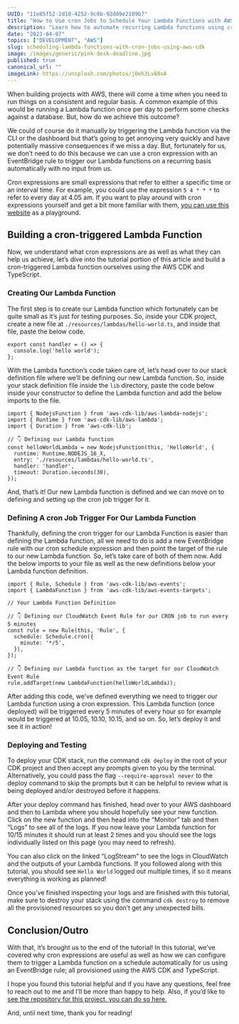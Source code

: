```yaml
---
UUID: "11e85f52-2d10-4252-9c0b-92d09e2109b7"
title: "How to Use cron Jobs to Schedule Your Lambda Functions with AWS CDK"
description: "Learn how to automate recurring Lambda functions using cron expressions and EventBridge rules with the AWS CDK and TypeScript."
date: "2023-04-07"
topics: ["DEVELOPMENT", "AWS"]
slug: scheduling-lambda-functions-with-cron-jobs-using-aws-cdk
image: /images/generic/pink-desk-deadline.jpg
published: true
canonical_url: ""
imageLink: https://unsplash.com/photos/jOeh3Lv88xA
---
```


When building projects with AWS, there will come a time when you need to run things on a consistent and regular basis. A common example of this would be running a Lambda function once per day to perform some checks against a database. But, how do we achieve this outcome?

We could of course do it manually by triggering the Lambda function via the CLI or the dashboard but that’s going to get annoying very quickly and have potentially massive consequences if we miss a day. But, fortunately for us, we don’t need to do this because we can use a cron expression with an EventBridge rule to trigger our Lambda functions on a recurring basis automatically with no input from us.

Cron expressions are small expressions that refer to either a specific time or an interval time. For example, you could use the expression `5 4 * * *` to refer to every day at 4.05 am. If you want to play around with cron expressions yourself and get a bit more familiar with them, [you can use this website](https://crontab.guru/) as a playground.

## Building a cron-triggered Lambda Function

Now, we understand what cron expressions are as well as what they can help us achieve, let’s dive into the tutorial portion of this article and build a cron-triggered Lambda function ourselves using the AWS CDK and TypeScript.

### Creating Our Lambda Function

The first step is to create our Lambda function which fortunately can be quite small as it’s just for testing purposes. So, inside your CDK project, create a new file at `./resources/lambdas/hello-world.ts`, and inside that file, paste the below code.

```ts:[]:resources/lambdas/hello-world.ts:TYPESCRIPT
export const handler = () => {
  console.log('hello world');
};
```

With the Lambda function’s code taken care of, let’s head over to our stack definition file where we’ll be defining our new Lambda function. So, inside your stack definition file inside the `lib` directory, paste the code below inside your constructor to define the Lambda function and add the below imports to the file.

```ts:[]:lib/stack.ts:TYPESCRIPT
import { NodejsFunction } from 'aws-cdk-lib/aws-lambda-nodejs';
import { Runtime } from 'aws-cdk-lib/aws-lambda';
import { Duration } from 'aws-cdk-lib';

// 👇 Defining our Lambda function
const helloWorldLambda = new NodejsFunction(this, 'HelloWorld', {
  runtime: Runtime.NODEJS_16_X,
  entry: './resources/lambdas/hello-world.ts',
  handler: 'handler',
  timeout: Duration.seconds(30),
});
```

And, that’s it! Our new Lambda function is defined and we can move on to defining and setting up the cron job trigger for it.

### Defining A cron Job Trigger For Our Lambda Function

Thankfully, defining the cron trigger for our Lambda Function is easier than defining the Lambda function, all we need to do is add a new EventBridge rule with our cron schedule expression and then point the target of the rule to our new Lambda function. So, let’s take care of both of them now. Add the below imports to your file as well as the new definitions below your Lambda function definition.

```ts:[]:lib/stack.ts:TYPESCRIPT
import { Rule, Schedule } from 'aws-cdk-lib/aws-events';
import { LambdaFunction } from 'aws-cdk-lib/aws-events-targets';

// Your Lambda Function Definition

// 👇 Defining our CloudWatch Event Rule for our CRON job to run every 5 minutes
const rule = new Rule(this, 'Rule', {
  schedule: Schedule.cron({
    minute: '*/5',
  }),
});

// 👇 Defining our Lambda function as the target for our CloudWatch Event Rule
rule.addTarget(new LambdaFunction(helloWorldLambda));
```

After adding this code, we’ve defined everything we need to trigger our Lambda function using a cron expression. This Lambda function (once deployed) will be triggered every 5 minutes of every hour so for example would be triggered at 10.05, 10.10, 10.15, and so on. So, let’s deploy it and see it in action!

### Deploying and Testing

To deploy your CDK stack, run the command `cdk deploy` in the root of your CDK project and then accept any prompts given to you by the terminal. Alternatively, you could pass the flag `--require-approval never` to the deploy command to skip the prompts but it can be helpful to review what is being deployed and/or destroyed before it happens.

After your deploy command has finished, head over to your AWS dashboard and then to Lambda where you should hopefully see your new function. Click on the new function and then head into the “Monitor” tab and then “Logs” to see all of the logs. If you now leave your Lambda function for 10/15 minutes it should run at least 2 times and you should see the logs individually listed on this page (you may need to refresh).

You can also click on the linked “LogStream” to see the logs in CloudWatch and the outputs of your Lambda functions. If you followed along with this tutorial, you should see `Hello World` logged out multiple times, if so it means everything is working as planned!

Once you’ve finished inspecting your logs and are finished with this tutorial, make sure to destroy your stack using the command `cdk destroy` to remove all the provisioned resources so you don’t get any unexpected bills.

## Conclusion/Outro

With that, it’s brought us to the end of the tutorial! In this tutorial, we’ve covered why cron expressions are useful as well as how we can configure them to trigger a Lambda function on a schedule automatically for us using an EventBridge rule; all provisioned using the AWS CDK and TypeScript.

I hope you found this tutorial helpful and if you have any questions, feel free to reach out to me and I’ll be more than happy to help. Also, if you’d like to [see the repository for this project, you can do so here.](https://github.com/conermurphy/cdk-tutorials/tree/main/lambda-cron-job-trigger)

And, until next time, thank you for reading!
